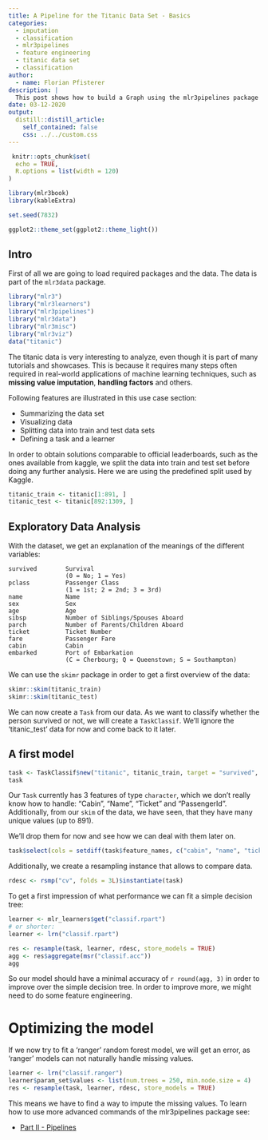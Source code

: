 ```yaml
---
title: A Pipeline for the Titanic Data Set - Basics
categories:
  - imputation
  - classification
  - mlr3pipelines
  - feature engineering
  - titanic data set
  - classification
author:
  - name: Florian Pfisterer
description: |
  This post shows how to build a Graph using the mlr3pipelines package on the "titanic" dataset.
date: 03-12-2020
output:
  distill::distill_article:
    self_contained: false
    css: ../../custom.css
---
```


```r
 knitr::opts_chunk$set(
  echo = TRUE,
  R.options = list(width = 120)
)

library(mlr3book)
library(kableExtra)

set.seed(7832)

ggplot2::theme_set(ggplot2::theme_light())
```

## Intro

First of all we are going to load required packages and the data.
The data is part of the `mlr3data` package.

```r
library("mlr3")
library("mlr3learners")
library("mlr3pipelines")
library("mlr3data")
library("mlr3misc")
library("mlr3viz")
data("titanic")
```

The titanic data is very interesting to analyze, even though it is part of many tutorials
and showcases.
This is because it requires many steps often required in real-world applications of machine
learning techniques, such as **missing value imputation**, **handling factors** and others.

Following features are illustrated in this use case section:

* Summarizing the data set
* Visualizing data
* Splitting data into train and test data sets
* Defining a task and a learner

In order to obtain solutions comparable to official leaderboards, such as the ones available from kaggle, we split the data into train and test set before doing any further analysis.
Here we are using the predefined split used by Kaggle.

```r
titanic_train <- titanic[1:891, ]
titanic_test <- titanic[892:1309, ]
```

## Exploratory Data Analysis

With the dataset, we get an explanation of the meanings of the different variables:

```
survived        Survival
                (0 = No; 1 = Yes)
pclass          Passenger Class
                (1 = 1st; 2 = 2nd; 3 = 3rd)
name            Name
sex             Sex
age             Age
sibsp           Number of Siblings/Spouses Aboard
parch           Number of Parents/Children Aboard
ticket          Ticket Number
fare            Passenger Fare
cabin           Cabin
embarked        Port of Embarkation
                (C = Cherbourg; Q = Queenstown; S = Southampton)
```

We can use the `skimr` package in order to get a first overview of the data:

```r
skimr::skim(titanic_train)
skimr::skim(titanic_test)
```

<!--
Here we can also inspect the data for differences in the train and test set.
This might be important, as shifts in the data distribution often make our models unreliable.

```r
#DataExplorer::plot_bar(titanic_train, nrow = 5, ncol = 3)
```

```r
#DataExplorer::plot_histogram(titanic_train, nrow = 2, ncol = 3)
#DataExplorer::plot_boxplot(titanic_train, by = "survived", nrow = 2, ncol = 3)
```
-->
We can now create a `Task` from our data.
As we want to classify whether the person survived or not, we will create a
`TaskClassif`. We'll ignore the 'titanic_test' data for now and come back to it later.

## A first model

```r
task <- TaskClassif$new("titanic", titanic_train, target = "survived", positive = "yes")
task
```

Our `Task` currently has $3$ features of type `character`, which we don't really know how  to handle:
"Cabin", "Name", "Ticket" and "PassengerId".
Additionally, from our `skim` of the data, we have seen, that they have many unique values (up to 891).

We'll drop them for now and see how we can deal with them later on.

```r
task$select(cols = setdiff(task$feature_names, c("cabin", "name", "ticket")))
```

Additionally, we create a resampling instance that allows to compare data.

```r
rdesc <- rsmp("cv", folds = 3L)$instantiate(task)
```

To get a first impression of what performance we can fit a simple decision tree:

```r
learner <- mlr_learners$get("classif.rpart")
# or shorter:
learner <- lrn("classif.rpart")

res <- resample(task, learner, rdesc, store_models = TRUE)
agg <- res$aggregate(msr("classif.acc"))
agg
```

So our model should have a minimal accuracy of `r round(agg, 3)` in order to improve over the simple decision tree.
In order to improve more, we might need to do some feature engineering.

# Optimizing the model

If we now try to fit a 'ranger' random forest model, we will get an error,
as 'ranger' models can not naturally handle missing values.

```r
learner <- lrn("classif.ranger")
learner$param_set$values <- list(num.trees = 250, min.node.size = 4)
res <- resample(task, learner, rdesc, store_models = TRUE)
```

This means we have to find a way to impute the missing values.
To learn how to use more advanced commands of the mlr3pipelines package see:

* [Part II - Pipelines](https://mlr3gallery.mlr-org.com/posts/2020-04-27-mlr3pipelines-Imputation-titanic/)
